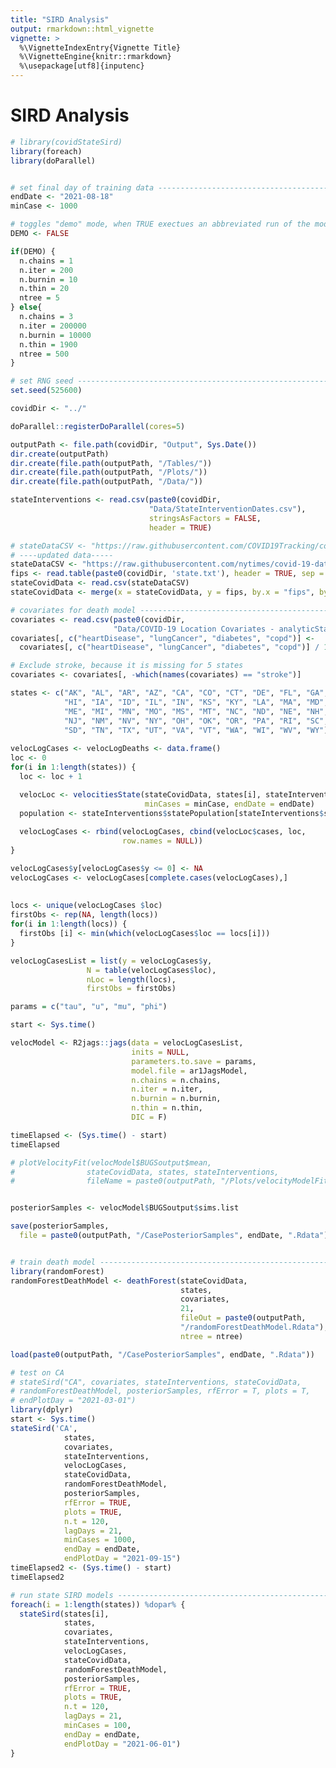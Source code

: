 ```yaml
---
title: "SIRD Analysis"
output: rmarkdown::html_vignette
vignette: >
  %\VignetteIndexEntry{Vignette Title}
  %\VignetteEngine{knitr::rmarkdown}
  %\usepackage[utf8]{inputenc}
---
```


# SIRD Analysis

```r
# library(covidStateSird)
library(foreach)
library(doParallel)


# set final day of training data -----------------------------------------------
endDate <- "2021-08-18"
minCase <- 1000

# toggles "demo" mode, when TRUE exectues an abbreviated run of the model ------
DEMO <- FALSE

if(DEMO) {
  n.chains = 1
  n.iter = 200
  n.burnin = 10
  n.thin = 20
  ntree = 5
} else{
  n.chains = 3
  n.iter = 200000
  n.burnin = 10000
  n.thin = 1900
  ntree = 500
}

# set RNG seed -----------------------------------------------------------------
set.seed(525600)

covidDir <- "../"

doParallel::registerDoParallel(cores=5)

outputPath <- file.path(covidDir, "Output", Sys.Date())
dir.create(outputPath)
dir.create(file.path(outputPath, "/Tables/"))
dir.create(file.path(outputPath, "/Plots/"))
dir.create(file.path(outputPath, "/Data/"))

stateInterventions <- read.csv(paste0(covidDir,
                               "Data/StateInterventionDates.csv"),
                               stringsAsFactors = FALSE,
                               header = TRUE)

# stateDataCSV <- "https://raw.githubusercontent.com/COVID19Tracking/covid-public-api/master/v1/states/daily.csv"
# ----updated data-----
stateDataCSV <- "https://raw.githubusercontent.com/nytimes/covid-19-data/master/us-states.csv"
fips <- read.table(paste0(covidDir, 'state.txt'), header = TRUE, sep = "|")
stateCovidData <- read.csv(stateDataCSV)
stateCovidData <- merge(x = stateCovidData, y = fips, by.x = "fips", by.y = "STATE", all.x = TRUE)

# covariates for death model ---------------------------------------------------
covariates <- read.csv(paste0(covidDir, 
                       "Data/COVID-19 Location Covariates - analyticStates.csv"))
covariates[, c("heartDisease", "lungCancer", "diabetes", "copd")] <-
  covariates[, c("heartDisease", "lungCancer", "diabetes", "copd")] / 100000

# Exclude stroke, because it is missing for 5 states 
covariates <- covariates[, -which(names(covariates) == "stroke")]

states <- c("AK", "AL", "AR", "AZ", "CA", "CO", "CT", "DE", "FL", "GA", 
            "HI", "IA", "ID", "IL", "IN", "KS", "KY", "LA", "MA", "MD", 
            "ME", "MI", "MN", "MO", "MS", "MT", "NC", "ND", "NE", "NH", 
            "NJ", "NM", "NV", "NY", "OH", "OK", "OR", "PA", "RI", "SC", 
            "SD", "TN", "TX", "UT", "VA", "VT", "WA", "WI", "WV", "WY")
 
velocLogCases <- velocLogDeaths <- data.frame()
loc <- 0
for(i in 1:length(states)) {
  loc <- loc + 1

  velocLoc <- velocitiesState(stateCovidData, states[i], stateInterventions, 
                              minCases = minCase, endDate = endDate)
  population <- stateInterventions$statePopulation[stateInterventions$stateAbbreviation == states[i]]
  
  velocLogCases <- rbind(velocLogCases, cbind(velocLoc$cases, loc, 
                         row.names = NULL))
}

velocLogCases$y[velocLogCases$y <= 0] <- NA
velocLogCases <- velocLogCases[complete.cases(velocLogCases),]
 
 
locs <- unique(velocLogCases $loc)
firstObs <- rep(NA, length(locs))
for(i in 1:length(locs)) {
  firstObs [i] <- min(which(velocLogCases$loc == locs[i]))
}

velocLogCasesList = list(y = velocLogCases$y, 
                 N = table(velocLogCases$loc), 
                 nLoc = length(locs), 
                 firstObs = firstObs)

params = c("tau", "u", "mu", "phi")

start <- Sys.time()

velocModel <- R2jags::jags(data = velocLogCasesList, 
                           inits = NULL, 
                           parameters.to.save = params,
                           model.file = ar1JagsModel, 
                           n.chains = n.chains, 
                           n.iter = n.iter, 
                           n.burnin = n.burnin, 
                           n.thin = n.thin, 
                           DIC = F)

timeElapsed <- (Sys.time() - start)
timeElapsed

# plotVelocityFit(velocModel$BUGSoutput$mean,
#                stateCovidData, states, stateInterventions,
#                fileName = paste0(outputPath, "/Plots/velocityModelFit.pdf"))


posteriorSamples <- velocModel$BUGSoutput$sims.list

save(posteriorSamples,
  file = paste0(outputPath, "/CasePosteriorSamples", endDate, ".Rdata"))


# train death model ------------------------------------------------------------
library(randomForest)
randomForestDeathModel <- deathForest(stateCovidData, 
                                      states, 
                                      covariates, 
                                      21, 
                                      fileOut = paste0(outputPath, 
                                      "/randomForestDeathModel.Rdata"),
                                      ntree = ntree)

load(paste0(outputPath, "/CasePosteriorSamples", endDate, ".Rdata"))

# test on CA
# stateSird("CA", covariates, stateInterventions, stateCovidData, 
# randomForestDeathModel, posteriorSamples, rfError = T, plots = T, 
# endPlotDay = "2021-03-01")
library(dplyr)
start <- Sys.time()
stateSird('CA',
            states,
            covariates,
            stateInterventions,
            velocLogCases,
            stateCovidData,
            randomForestDeathModel,
            posteriorSamples,
            rfError = TRUE,
            plots = TRUE,
            n.t = 120,
            lagDays = 21,
            minCases = 1000,
            endDay = endDate,
            endPlotDay = "2021-09-15")
timeElapsed2 <- (Sys.time() - start)
timeElapsed2
```
```r
# run state SIRD models --------------------------------------------------------
foreach(i = 1:length(states)) %dopar% {
  stateSird(states[i],
            states,
            covariates,
            stateInterventions,
            velocLogCases,
            stateCovidData,
            randomForestDeathModel,
            posteriorSamples,
            rfError = TRUE,
            plots = TRUE,
            n.t = 120,
            lagDays = 21,
            minCases = 100,
            endDay = endDate,
            endPlotDay = "2021-06-01")
}
```


